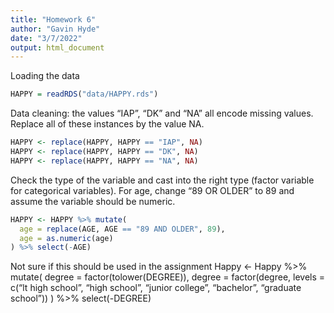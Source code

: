 ```yaml
---
title: "Homework 6"
author: "Gavin Hyde"
date: "3/7/2022"
output: html_document
---
```


Loading the data
````r
HAPPY = readRDS("data/HAPPY.rds")
````

Data cleaning: the values “IAP”, “DK” and “NA” all encode missing values. Replace all of these instances by the value NA.
````r
HAPPY <- replace(HAPPY, HAPPY == "IAP", NA)
HAPPY <- replace(HAPPY, HAPPY == "DK", NA)
HAPPY <- replace(HAPPY, HAPPY == "NA", NA)
````


Check the type of the variable and cast into the right type (factor variable for categorical variables). For age, change “89 OR OLDER” to 89 and assume the variable should be numeric.
````r
HAPPY <- HAPPY %>% mutate(
  age = replace(AGE, AGE == "89 AND OLDER", 89),
  age = as.numeric(age)
) %>% select(-AGE)
````

Not sure if this should be used in the assignment
Happy <- Happy %>% mutate(
  degree = factor(tolower(DEGREE)),
  degree = factor(degree, levels = c("lt high school", "high school", "junior college", 
  "bachelor", "graduate school"))
) %>% select(-DEGREE)